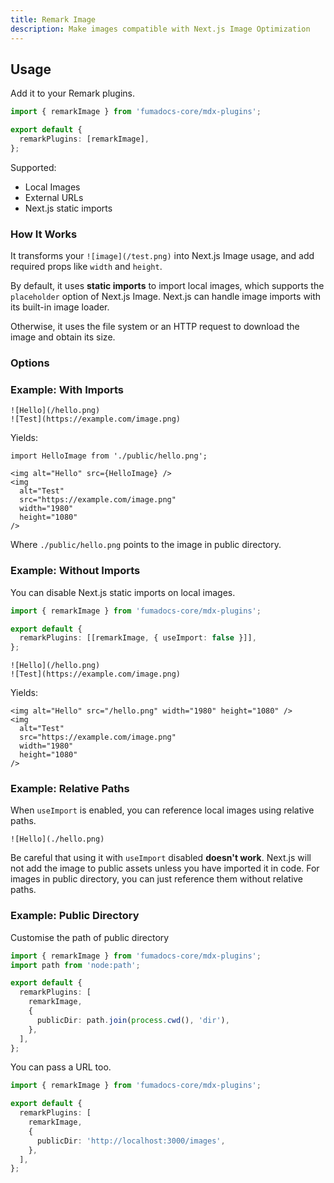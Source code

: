 ```yaml
---
title: Remark Image
description: Make images compatible with Next.js Image Optimization
---
```


## Usage

Add it to your Remark plugins.

```ts
import { remarkImage } from 'fumadocs-core/mdx-plugins';

export default {
  remarkPlugins: [remarkImage],
};
```

Supported:

- Local Images
- External URLs
- Next.js static imports

### How It Works

It transforms your `![image](/test.png)` into Next.js Image usage, and add required props like `width` and `height`.

By default, it uses **static imports** to import local images, which supports the `placeholder` option of Next.js Image.
Next.js can handle image imports with its built-in image loader.

Otherwise, it uses the file system or an HTTP request to download the image and obtain its size.

### Options

<AutoTypeTable
  path="./content/docs/headless/props.ts"
  name="RemarkImageOptions"
/>

### Example: With Imports

```mdx
![Hello](/hello.png)
![Test](https://example.com/image.png)
```

Yields:

```mdx
import HelloImage from './public/hello.png';

<img alt="Hello" src={HelloImage} />
<img
  alt="Test"
  src="https://example.com/image.png"
  width="1980"
  height="1080"
/>
```

Where `./public/hello.png` points to the image in public directory.

### Example: Without Imports

You can disable Next.js static imports on local images.

```ts
import { remarkImage } from 'fumadocs-core/mdx-plugins';

export default {
  remarkPlugins: [[remarkImage, { useImport: false }]],
};
```

```mdx
![Hello](/hello.png)
![Test](https://example.com/image.png)
```

Yields:

```mdx
<img alt="Hello" src="/hello.png" width="1980" height="1080" />
<img
  alt="Test"
  src="https://example.com/image.png"
  width="1980"
  height="1080"
/>
```

### Example: Relative Paths

When `useImport` is enabled, you can reference local images using relative paths.

```mdx
![Hello](./hello.png)
```

Be careful that using it with `useImport` disabled **doesn't work**.
Next.js will not add the image to public assets unless you have imported it in code.
For images in public directory, you can just reference them without relative paths.

### Example: Public Directory

Customise the path of public directory

```ts
import { remarkImage } from 'fumadocs-core/mdx-plugins';
import path from 'node:path';

export default {
  remarkPlugins: [
    remarkImage,
    {
      publicDir: path.join(process.cwd(), 'dir'),
    },
  ],
};
```

You can pass a URL too.

```ts
import { remarkImage } from 'fumadocs-core/mdx-plugins';

export default {
  remarkPlugins: [
    remarkImage,
    {
      publicDir: 'http://localhost:3000/images',
    },
  ],
};
```
